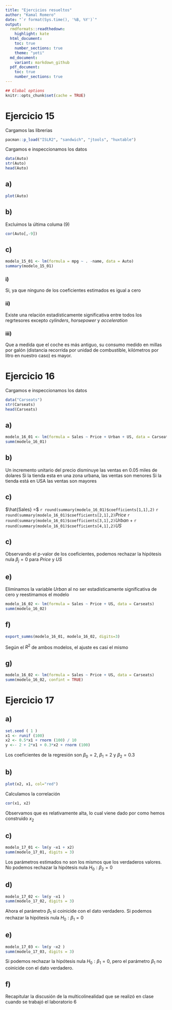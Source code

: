 ```yaml
---
title: "Ejercicios resueltos"
author: "Kamal Romero"
date: "`r format(Sys.time(), '%B, %Y')`"
output: 
  rmdformats::readthedown:
    highlight: kate
  html_document: 
    toc: true
    number_sections: true
    theme: "yeti"
  md_document:
    variant: markdown_github
  pdf_document: 
    toc: true
    number_sections: true
---
```


```r
## Global options
knitr::opts_chunk$set(cache = TRUE)
```

# Ejercicio 15

Cargamos las librerias 
```r
pacman::p_load("ISLR2", "sandwich", "jtools", "huxtable")
```

Cargamos e inspeccionamos los datos

```r
data(Auto)
str(Auto)
head(Auto)

```

## a)

```r
plot(Auto)
```
 
## b)

Excluimos la última columa (9)

```r
cor(Auto[,-9])
```

## c)


```r
modelo_15_01 <- lm(formula = mpg ~ . -name, data = Auto)
summary(modelo_15_01)
```

### i)

Si, ya que ninguno de los coeficientes estimados es igual a cero

### ii)

Existe una relación estadísticamente significativa entre todos los regrtesores excepto *cylinders*, *horsepower* y *acceleration*

### iii)

Que a medida que el coche es más antiguo, su consumo medido en millas por galón (distancia recorrida por unidad de combustible, kilómetros por litro en nuestro caso) es mayor.

# Ejercicio 16


Cargamos e inspeccionamos los datos

```r
data("Carseats")
str(Carseats)
head(Carseats)

```


## a)

```r
modelo_16_01 <- lm(formula = Sales ~ Price + Urban + US, data = Carseats)
summ(modelo_16_01)

```

## b)

Un incremento unitario del precio disminuye las ventas en 0.05 miles de dolares
Si la tienda esta en una zona urbana, las ventas son menores
Si la tienda está en USA las ventas son mayores

## c)

$\hat{Sales} =$ `r round(summary(modelo_16_01)$coefficients[1,1],2)`  `r round(summary(modelo_16_01)$coefficients[2,1],2)`$Price$  `r round(summary(modelo_16_01)$coefficients[3,1],2)`$Urban$ + `r round(summary(modelo_16_01)$coefficients[4,1],2)`$US$

## c) 
Observando el p-valor de los coeficientes, podemos rechazar la hipótesis nula $\beta_j=0$ para *Price* y *US*

## e)
Eliminamos la variable *Urban* al no ser estadísticamente significativa de cero y reestimamos el modelo

```r
modelo_16_02 <- lm(formula = Sales ~ Price + US, data = Carseats)
summ(modelo_16_02)

```

## f)

```r
export_summs(modelo_16_01, modelo_16_02, digits=3)
```

Según el $R^2$ de ambos modelos, el ajuste es casi el mismo

## g)
```r
modelo_16_02 <- lm(formula = Sales ~ Price + US, data = Carseats)
summ(modelo_16_02, confint = TRUE)

```

# Ejercicio 17

## a)

```r
set.seed ( 1 )
x1 <- runif (100)
x2 <- 0.5*x1 + rnorm (100) / 10
y <-- 2 + 2*x1 + 0.3*x2 + rnorm (100)
```

Los coeficientes de la regresión son $\beta_0=2$, $\beta_1=2$ y $\beta_2=0.3$

## b)

```r
plot(x2, x1, col="red")
```

Calculamos la correlación

```r
cor(x1, x2)
```

Observamos que es relativamente alta, lo cual viene dado por como hemos construido $x_2$

## c)

```r
modelo_17_01 <- lm(y ~x1 + x2)
summ(modelo_17_01, digits = 3)
```

Los parámetros estimados no son los mismos que los verdaderos valores. No podemos rechazar la hipótesis nula $H_0: \beta_2=0$

## d)

```r
modelo_17_02 <- lm(y ~x1 )
summ(modelo_17_02, digits = 3)
```

Ahora el parámetro $\beta_1$ si coinicide con el dato verdadero. Si podemos rechazar la hipótesis nula $H_0: \beta_1=0$


## e)

```r
modelo_17_03 <- lm(y ~x2 )
summ(modelo_17_03, digits = 3)
```

Si podemos rechazar la hipótesis nula $H_0: \beta_1=0$, pero el parámetro $\beta_1$ no coinicide con el dato verdadero. 

## f)

Recapitular la discusión de la multicolinealidad que se realizó en clase cuando se trabajó el laboratorio 6




